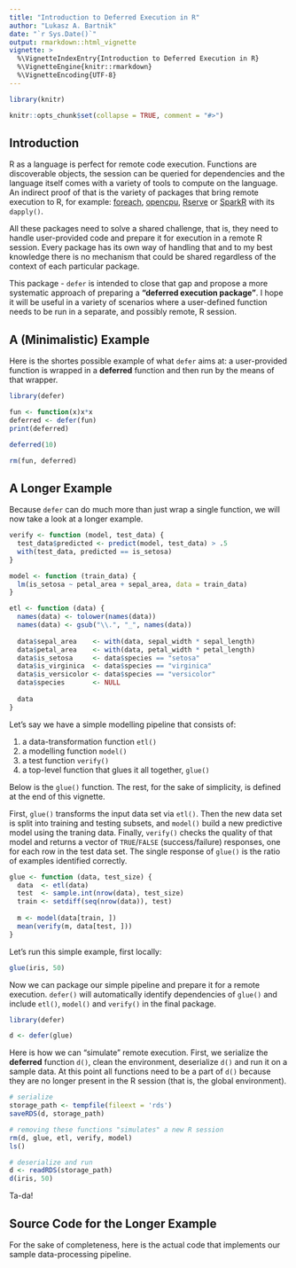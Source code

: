 ```yaml
---
title: "Introduction to Deferred Execution in R"
author: "Lukasz A. Bartnik"
date: "`r Sys.Date()`"
output: rmarkdown::html_vignette
vignette: >
  %\VignetteIndexEntry{Introduction to Deferred Execution in R}
  %\VignetteEngine{knitr::rmarkdown}
  %\VignetteEncoding{UTF-8}
---
```


```r
library(knitr)

knitr::opts_chunk$set(collapse = TRUE, comment = "#>")
```

## Introduction

R as a language is perfect for remote code execution. Functions are
discoverable objects, the session can be queried for dependencies and
the language itself comes with a variety of tools to compute on the
language. An indirect proof of that is the variety of packages that
bring remote execution to R, for example:
[foreach](https://CRAN.R-project.org/package=foreach),
[opencpu](https://CRAN.R-project.org/package=opencpu),
[Rserve](https://CRAN.R-project.org/package=Rserve) or
[SparkR](https://CRAN.R-project.org/package=SparkR) with its `dapply()`.

All these packages need to solve a shared challenge, that is, they need
to handle user-provided code and prepare it for execution in a remote R
session. Every package has its own way of handling that and to my best
knowledge there is no mechanism that could be shared regardless of the
context of each particular package. 

This package - `defer` is intended to close that gap and propose a more
systematic approach of preparing a __"deferred execution package"__.
I hope it will be useful in a variety of scenarios where a user-defined
function needs to be run in a separate, and possibly remote, R session.


## A (Minimalistic) Example

Here is the shortes possible example of what `defer` aims at: a user-provided
function is wrapped in a __deferred__ function and then run by the means
of that wrapper.

```r
library(defer)

fun <- function(x)x*x
deferred <- defer(fun)
print(deferred)

deferred(10)
```

```r
rm(fun, deferred)
```

## A Longer Example

Because `defer` can do much more than just wrap a single function, we
will now take a look at a longer example.

```r
verify <- function (model, test_data) {
  test_data$predicted <- predict(model, test_data) > .5
  with(test_data, predicted == is_setosa)
}
```

```r
model <- function (train_data) {
  lm(is_setosa ~ petal_area + sepal_area, data = train_data)
}
```

```r
etl <- function (data) {
  names(data) <- tolower(names(data))
  names(data) <- gsub("\\.", "_", names(data))
  
  data$sepal_area    <- with(data, sepal_width * sepal_length)
  data$petal_area    <- with(data, petal_width * petal_length)
  data$is_setosa     <- data$species == "setosa"
  data$is_virginica  <- data$species == "virginica"
  data$is_versicolor <- data$species == "versicolor"
  data$species       <- NULL
  
  data
}
```


Let's say we have a simple modelling pipeline that consists of:

  1. a data-transformation function `etl()`
  1. a modelling function `model()`
  1. a test function `verify()`
  1. a top-level function that glues it all together, `glue()`
  
Below is the `glue()` function. The rest, for the sake of simplicity, is
defined at the end of this vignette.

First, `glue()` transforms the input data set via `etl()`. Then the new
data set is split into training and testing subsets, and `model()` build
a new predictive model using the traning data. Finally, `verify()` checks
the quality of that model and returns a vector of `TRUE`/`FALSE`
(success/failure) responses, one for each row in the test data set. The
single response of `glue()` is the ratio of examples identified correctly.

```r
glue <- function (data, test_size) {
  data  <- etl(data)
  test  <- sample.int(nrow(data), test_size)
  train <- setdiff(seq(nrow(data)), test)
  
  m <- model(data[train, ])
  mean(verify(m, data[test, ]))
}
```

Let's run this simple example, first locally:

```r
glue(iris, 50)
```

Now we can package our simple pipeline and prepare it for a remote
execution. `defer()` will automatically identify dependencies of
`glue()` and include `etl()`, `model()` and `verify()` in the final
package.

```r
library(defer)

d <- defer(glue)
```


Here is how we can "simulate" remote execution. First, we serialize
the __deferred__ function `d()`, clean the environment, deserialize
`d()` and run it on a sample data. At this point all functions need
to be a part of `d()` because they are no longer present in the R
session (that is, the global environment).


```r
# serialize
storage_path <- tempfile(fileext = 'rds')
saveRDS(d, storage_path)

# removing these functions "simulates" a new R session
rm(d, glue, etl, verify, model)
ls()

# deserialize and run
d <- readRDS(storage_path)
d(iris, 50)
```

Ta-da!


## Source Code for the Longer Example

For the sake of completeness, here is the actual code that implements
our sample data-processing pipeline.

```r
```

```r
```

```r
```
